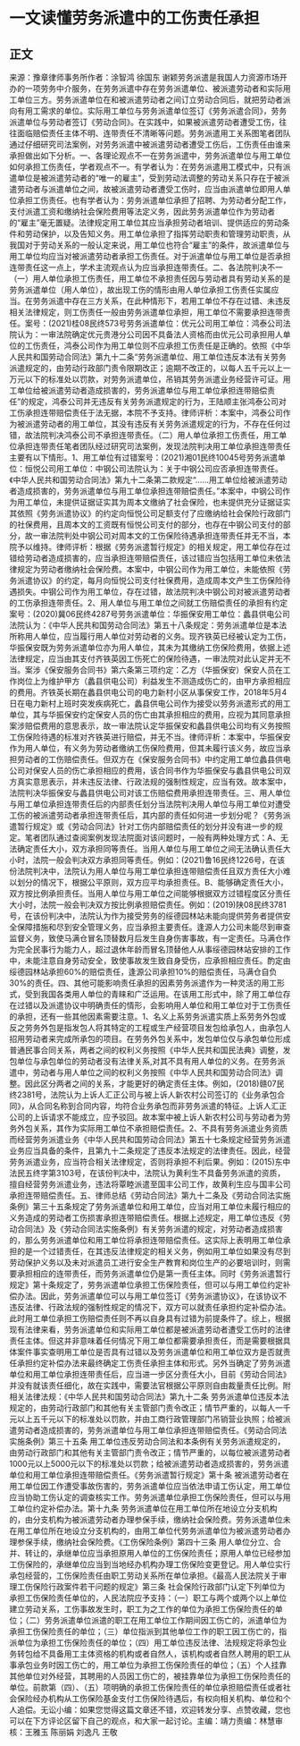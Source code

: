 # 一文读懂劳务派遣中的工伤责任承担
## 正文
来源：豫章律师事务所作者：涂智鸿 徐国东 谢颖劳务派遣是我国人力资源市场开办的一项劳务中介服务，在劳务派遣中存在劳务派遣单位、被派遣劳动者和实际用工单位三方。劳务派遣单位在和被派遣劳动者之间订立劳动合同后，就把劳动者派向有用工需求的单位。实际用工单位与劳务派遣单位签订《劳务派遣合同》，劳务派遣单位与劳动者签订《劳动合同》。在实践中，如果被派遣劳动者遭受工伤，往往面临赔偿责任主体不明、连带责任不清晰等问题。劳务派遣用工关系图笔者团队通过仔细研究司法案例，对劳务派遣中被派遣劳动者遭受工伤后，工伤责任由谁来承担做出如下分析。一、各理论观点不一在劳务派遣中，劳务派遣单位与用工单位如何承担工伤责任，学者观点不一。有学者认为：在劳务派遣用工模式中，只有派遣单位是被派遣劳动者的“唯一的雇主”，受到劳动法调整的劳动关系只存在于被派遣劳动者与派遣单位之间，故被派遣劳动者遭受工伤时，应当由派遣单位即用人单位承担工伤责任。也有学者认为：劳务派遣单位承担了招聘、为劳动者分配工作，支付派遣工资和缴纳社会保险费用等法定义务，因此劳务派遣单位作为劳动者的“雇主”毫无置疑。法律规定用工单位其应当承担劳动者培训、提供适应的劳动条件和劳动保护，以及告知义务。用工单位承担了指挥劳动职责和管理劳动职责，从我国对于劳动关系的一般认定来说，用工单位也符合“雇主”的条件，故派遣单位与用工单位均应当对被派遣劳动者承担工伤责任。对于派遣单位与用工单位是否承担连带责任这一点上，学术主流观点认为应当承担连带责任。二、各法院判决不一（一）用人单位承担工伤责任，用工单位不承担责任因与劳动者具有劳动关系的是劳务派遣单位（用人单位），故出现工伤的情形由用人单位承担工伤责任实属应当。在劳务派遣中存在三方关系，在此种情形下，若用工单位不存在过错、未违反相关法律规定，则工伤责任一般由劳务派遣单位承担，用工单位不需要承担连带责任。案号：(2021)桂08民终573号劳务派遣单位：优元公司用工单位：鸿泰公司法院认为：一审法院确定优元贵港分公司因不具备法人资格而由优元公司承担用人单位的工伤责任，鸿泰公司作为用工单位则不应承担工伤责任是正确的。依照《中华人民共和国劳动合同法》第九十二条“劳务派遣单位、用工单位违反本法有关劳务派遣规定的，由劳动行政部门责令限期改正；逾期不改正的，以每人五千元以上一万元以下的标准处以罚款，对劳务派遣单位，吊销其劳务派遣业务经营许可证。用工单位给被派遣劳动者造成损害的，劳务派遣单位与用工单位承担连带赔偿责任”的规定，鸿泰公司并无违反有关劳务派遣规定的行为，王陆顺主张鸿泰公司对工伤承担连带赔偿责任于法无据，本院不予支持。律师评析：本案中，鸿泰公司作为被派遣劳动者的用工单位，其没有违反有关劳务派遣规定的行为，不存在任何过错，故法院判决鸿泰公司不承担连带责任。（二）用人单位承担工伤责任，用工单位承担连带责任笔者团队经过研究司法案例，发现法院判决用工单位承担连带责任主要有以下情形。1、用工单位有过错案号：(2021)湘01民终10045号劳务派遣单位：恒悦公司用工单位：中钢公司法院认为：关于中钢公司应否承担连带责任。《中华人民共和国劳动合同法》第九十二条第二款规定“……用工单位给被派遣劳动者造成损害的，劳务派遣单位与用工单位承担连带赔偿责任。”本案中，中钢公司作为用工单位，未提供证据证实其为周本文缴纳了社会保险，也未提供充分证据证实其依照《劳务派遣协议》的约定向恒悦公司足额支付了应缴纳给社会保险行政部门的社保费用，且周本文的工资既有恒悦公司支付的部分，也存在中钢公司支付的部分，故一审法院判处中钢公司对周本文的工伤保险待遇承担连带责任并无不当，本院予以维持。律师评析：根据《劳务派遣暂行规定》的相关规定，用工单位存在过错给劳动者造成损害的，应当承担连带赔偿责任，该过错应当包括用工单位未依法律规定为劳动者缴纳社会保险费。本案中，中钢公司作为用工单位，未能依照《劳务派遣协议》的约定，每月向恒悦公司支付社保费用，造成周本文产生工伤保险待遇损失。中钢公司作为用工单位，存在过错，故法院判决中钢公司对被派遣劳动者的工伤承担连带责任。2、用人单位与用工单位之间就工伤赔偿责任的承担有约定案号：(2020)冀06民终4287号劳务派遣单位：华振保安用工单位：蠡县供电公司法院认为：《中华人民共和国劳动合同法》第五十八条规定：劳务派遣单位是本法所称用人单位，应当履行用人单位对劳动者的义务。现齐铁英已经被认定为工伤，华振保安既为劳务派遣单位亦为用人单位，其未为其缴纳工伤保险费用，依据上述法律规定，应当由其支付齐铁英因工伤死亡的保险待遇，一审法院对此认定并无不当。案涉《保安服务合同书》第六条第三项约定：乙方（华振保安）保安人员在工作岗位上为维护甲方（蠡县供电公司）利益发生不测造成伤亡的，由甲方承担相应的费用。齐铁英长期在蠡县供电公司的电力新村小区从事保安工作，2018年5月4日在电力新村上班时突发疾病死亡，蠡县供电公司作为接受以劳务派遣形式的用工单位，其与华振保安约定保安人员的伤亡由其承担相应的费用，应视为其同意承担案涉赔偿费用的意思表示，故一审法院认定华振保安和蠡县供电公司均有义务按照工伤保险待遇的标准对齐铁英进行赔偿，并无不当。律师评析：本案中，华振保安作为用人单位，有义务为劳动者缴纳工伤保险费用，但其未履行该义务，故应当承担劳动者的工伤赔偿责任。但双方在《保安服务合同书》中约定用工单位蠡县供电公司对保安人员的伤亡承担相应的费用，该合同书作为华振保安与蠡县供电公司双方真实意思表示，并未违反法律、行政法规的强制性规定，应当有效。故本案中，法院判决华振保安与蠡县供电公司对该工伤赔偿费用承担连带责任。三、用人单位与用工单位承担连带责任后的内部责任划分当法院判决用人单位与用工单位对遭受工伤的被派遣劳动者承担连带责任后，其内部的责任如何进一步划分呢？《劳务派遣暂行规定》或《劳动合同法》针对工伤内部赔偿责任的划分并没有进一步的规定。笔者团队通过查阅案例发现法院面对该问题时，一般有两种处理方式：A、无法确定责任大小，双方承担同等责任。当用人单位与用工单位之间无法确认责任大小时，法院一般会判决双方承担同等责任。例如：(2021)鲁16民终1226号，在该份法院判决中，法院认为用人单位与用工单位承担连带赔偿责任且双方责任大小难以划分的情况下，根据公平原则，双方应平均承担责任。B、能够确定责任大小，双方按比例承担责任。当用人单位与用工单位之间能够根据双方过错程度区分责任大小时，法院一般会判决双方按比例承担赔偿责任。例如：(2019)陕08民终3781号，在该份判决中，法院认为作为接受劳务的绥德园林站未能向提供劳务者提供安全保障措施和尽到安全管理义务，应当承担主要责任。逢源人力公司未能尽到审查监督义务，致使马满仓冒名顶替数月后发生自身伤害事故，有一定责任。马满仓作为完全民事行为能力人，超过退休年龄而冒名顶替他人从事绥德园林站安排的工作中，未能注意自身劳动安全，致使事故发生致自身受伤，应承担相应责任。酌定由绥德园林站承担60%的赔偿责任，逢源公司承担10%的赔偿责任，马满仓自负30%的责任。四、其他可能影响责任承担的因素劳务派遣作为一种灵活的用工形式，受到我国各类用人单位的青睐和广泛运用。在该用工形式中，除了用工单位存在过错以及派遣协议中明确责任的情形，会影响用人单位和用工单位对于工伤责任的承担，还有一些其他因素需要注意。1、名义上系劳务派遣实质上系劳务外包或反之劳务外包是指发包人将其特定的工程或生产经营项目发包给承包人，由承包人招用劳动者来完成所承包的项目。在劳务外包关系中，发包单位仅与承包单位形成普通民事合同关系，两者之间的权利义务按照《中华人民共和国民法典》调整，发包单位与承包单位的劳动者没有法律关系,对其不具有用人单位的义务。在劳务派遣中，劳动者与用人单位之间的权利义务按照《中华人民共和国劳动合同法》调整。因此区分两者之间的关系，才能更好的确定责任主体。例如，(2018)赣07民终2381号，法院认为上诉人汇正公司与被上诉人新农村公司签订的《业务承包合同》，从合同名称到合同内容，均符合业务承包而非劳务派遣的特征。上诉人汇正公司的上诉请求不能成立，应予驳回。故本案中被上诉人新农村公司与劳动者为劳务外包关系，其作为实际用工单位不承担赔偿责任。2、不具有劳务派遣业务资质而经营劳务派遣业务《中华人民共和国劳动合同法》第五十七条规定经营劳务派遣业务应当具备的条件，且第九十二条规定了违反本法规定的法律责任。因此，经营劳务派遣业务，应当符合相关法律规定，否则将承担不利后果。例如：(2015)东中法民五终字第3103号，在该份判决中，法院认为黄利生不具备劳务派遣的资质，擅自经营劳务派遣业务，违法将覃睦派遣至国丰公司工作，故黄利生应与国丰公司承担连带赔偿责任。五、律师总结《劳动合同法》第九十二条及《劳动合同法实施条例》第三十五条规定了劳务派遣单位和用工单位，应当对用工单位未履行相应的义务造成的劳动者工伤损害承担连带赔偿责任。根据上述规定，用工单位违反《劳动合同法》及《劳动合同法实施条例》有关劳务派遣的规定，对劳动者造成损害的，那么劳务派遣单位和用工单位将承担连带赔偿责任。这实际上表明用工单位承担的是一个过错责任，在其违反法律规定的相关义务，例如用工单位如果没有尽到劳动保护义务以及未对派遣员工进行安全生产教育和岗位生产的必要培训时，则需要承担相应的连带责任，而劳务派遣单位仍是第一责任主体。同时《劳务派遣暂行规定》第十条规定了，劳务派遣单位承担工伤保险责任，但可以与用工单位约定补偿办法。因此，劳务派遣单位可以与用工单位签订《劳务派遣协议》，在该协议不违反法律、行政法规的强制性规定的情况下，双方可以就责任承担约定补偿办法。此时用工单位承担工伤赔偿责任则不再以自身具有过错为前提条件了。综上，根据现有法律来看，劳务派遣单位和实际用工单位都是被派遣劳动者遭受工伤时的法律责任主体。但这并非意味着任何情况下用工单位都需要承担责任，而是需要根据具体案件事实查明用工单位是否具有过错以及劳务派遣单位和用工单位双方是否就责任承担约定补偿办法来最终确定工伤责任承担主体和形式。另外当确定了劳务派遣单位和用工单位承担连带责任后，应当进一步区分责任大小，目前《劳动合同法》并没有就该责任细化，故在实践中，需要法官根据公平原则自由裁量责任比例。附相关法律法规：《中华人民共和国劳动合同法》第九十二条 劳务派遣单位违反本法规定的，由劳动行政部门和其他有关主管部门责令改正；情节严重的，以每人一千元以上五千元以下的标准处以罚款，并由工商行政管理部门吊销营业执照；给被派遣劳动者造成损害的，劳务派遣单位与用工单位承担连带赔偿责任。《劳动合同法实施条例》第三十五条 用工单位违反劳动合同法和本条例有关劳务派遣规定的，由劳动行政部门和其他有关主管部门责令改正；情节严重的，以每位被派遣劳动者1000元以上5000元以下的标准处以罚款；给被派遣劳动者造成损害的，劳务派遣单位和用工单位承担连带赔偿责任。《劳务派遣暂行规定》第十条 被派遣劳动者在用工单位因工作遭受事故伤害的，劳务派遣单位应当依法申请工伤认定，用工单位应当协助工伤认定的调查核实工作。劳务派遣单位承担工伤保险责任，但可以与用工单位约定补偿办法。第十九条 劳务派遣单位在用工单位所在地设立分支机构的，由分支机构为被派遣劳动者办理参保手续，缴纳社会保险费。劳务派遣单位未在用工单位所在地设立分支机构的，由用工单位代劳务派遣单位为被派遣劳动者办理参保手续，缴纳社会保险费。《工伤保险条例》第四十三条 用人单位分立、合并、转让的，承继单位应当承担原用人单位的工伤保险责任；原用人单位已经参加工伤保险的，承继单位应当到当地经办机构办理工伤保险变更登记。用人单位实行承包经营的，工伤保险责任由职工劳动关系所在单位承担。《最高人民法院关于审理工伤保险行政案件若干问题的规定》第三条 社会保险行政部门认定下列单位为承担工伤保险责任单位的，人民法院应予支持：（一）职工与两个或两个以上单位建立劳动关系，工伤事故发生时，职工为之工作的单位为承担工伤保险责任的单位；（二）劳务派遣单位派遣的职工在用工单位工作期间因工伤亡的，派遣单位为承担工伤保险责任的单位；（三）单位指派到其他单位工作的职工因工伤亡的，指派单位为承担工伤保险责任的单位；（四）用工单位违反法律、法规规定将承包业务转包给不具备用工主体资格的机构或者自然人，该机构或者自然人聘用的职工从事承包业务时因工伤亡的，用工单位为承担工伤保险责任的单位；（五）个人挂靠其他单位对外经营，其聘用的人员因工伤亡的，被挂靠单位为承担工伤保险责任的单位。前款第（四）、（五）项明确的承担工伤保险责任的单位承担赔偿责任或者社会保险经办机构从工伤保险基金支付工伤保险待遇后，有权向相关机构、单位和个人追偿。无讼小编：如果您觉得这篇文章还不错，欢迎转发分享、点赞收藏，您也可以在下方评论区留下自己的观点，和大家一起讨论。主编：靖力责编：林慧审核：王雅玉 陈丽娟 刘逸凡 王敬